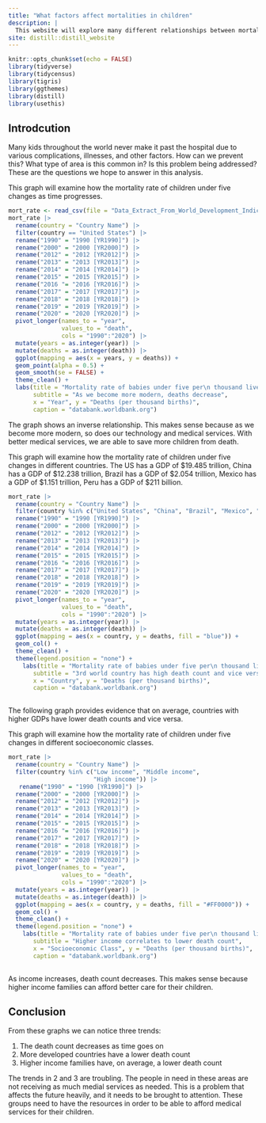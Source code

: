 ```yaml
---
title: "What factors affect mortalities in children"
description: |
  This website will explore many different relationships between mortality rate of babies/toddlers and various variables
site: distill::distill_website
---
```


```r
knitr::opts_chunk$set(echo = FALSE)
library(tidyverse)
library(tidycensus)
library(tigris)
library(ggthemes)
library(distill)
library(usethis)
```


## Introdcution
Many kids throughout the world never make it past the hospital due to various complications, illnesses, and other factors. How can we prevent this? What type of area is this common in? Is this problem being addressed? These are the questions we hope to answer in this analysis. 

This graph will examine how the mortality rate of children under five changes as time progresses. 


```r
mort_rate <- read_csv(file = "Data_Extract_From_World_Development_Indicators.zip")
mort_rate |> 
  rename(country = "Country Name") |> 
  filter(country == "United States") |> 
  rename("1990" = "1990 [YR1990]") |> 
  rename("2000" = "2000 [YR2000]") |>
  rename("2012" = "2012 [YR2012]") |>
  rename("2013" = "2013 [YR2013]") |>
  rename("2014" = "2014 [YR2014]") |>
  rename("2015" = "2015 [YR2015]") |>
  rename("2016 "= "2016 [YR2016]") |>
  rename("2017" = "2017 [YR2017]") |>
  rename("2018" = "2018 [YR2018]") |>
  rename("2019" = "2019 [YR2019]") |>
  rename("2020" = "2020 [YR2020]") |> 
  pivot_longer(names_to = "year",
               values_to = "death",
               cols = "1990":"2020") |> 
  mutate(years = as.integer(year)) |>  
  mutate(deaths = as.integer(death)) |> 
  ggplot(mapping = aes(x = years, y = deaths)) + 
  geom_point(alpha = 0.5) + 
  geom_smooth(se = FALSE) + 
  theme_clean() + 
  labs(title = "Mortality rate of babies under five per\n thousand live births over the years", 
       subtitle = "As we become more modern, deaths decrease", 
       x = "Year", y = "Deaths (per thousand births)", 
       caption = "databank.worldbank.org") 
```


The  graph shows an inverse relationship. This makes sense because as we become more modern, so does our technology and medical services. With better medical services, we are able to save more children from death. 

This graph will examine how the mortality rate of children under five changes in different countries. The US has a GDP of \$19.485 trillion, China has a GDP of \$12.238 trillion, Brazil has a GDP of \$2.054 trillion, Mexico has a GDP of $1.151 trillion, Peru has a GDP of \$211 billion.


```r
mort_rate |> 
  rename(country = "Country Name") |> 
  filter(country %in% c("United States", "China", "Brazil", "Mexico", "Peru")) |>  
  rename("1990" = "1990 [YR1990]") |> 
  rename("2000" = "2000 [YR2000]") |>
  rename("2012" = "2012 [YR2012]") |>
  rename("2013" = "2013 [YR2013]") |>
  rename("2014" = "2014 [YR2014]") |>
  rename("2015" = "2015 [YR2015]") |>
  rename("2016 "= "2016 [YR2016]") |>
  rename("2017" = "2017 [YR2017]") |>
  rename("2018" = "2018 [YR2018]") |>
  rename("2019" = "2019 [YR2019]") |>
  rename("2020" = "2020 [YR2020]") |> 
  pivot_longer(names_to = "year",
               values_to = "death",
               cols = "1990":"2020") |> 
  mutate(years = as.integer(year)) |>  
  mutate(deaths = as.integer(death)) |> 
  ggplot(mapping = aes(x = country, y = deaths, fill = "blue")) + 
  geom_col() + 
  theme_clean() + 
  theme(legend.position = "none") +
    labs(title = "Mortality rate of babies under five per\n thousand live births in different countries", 
       subtitle = "3rd world country has high death count and vice versa", 
       x = "Country", y = "Deaths (per thousand births)", 
       caption = "databank.worldbank.org")
   
```


The following graph provides evidence that on average, countries with higher GDPs have lower death counts and vice versa. 

This graph will examine how the mortality rate of children under five changes in different socioeconomic classes.


```r
mort_rate |> 
  rename(country = "Country Name") |> 
  filter(country %in% c("Low income", "Middle income", 
                        "High income")) |>
   rename("1990" = "1990 [YR1990]") |> 
  rename("2000" = "2000 [YR2000]") |>
  rename("2012" = "2012 [YR2012]") |>
  rename("2013" = "2013 [YR2013]") |>
  rename("2014" = "2014 [YR2014]") |>
  rename("2015" = "2015 [YR2015]") |>
  rename("2016 "= "2016 [YR2016]") |>
  rename("2017" = "2017 [YR2017]") |>
  rename("2018" = "2018 [YR2018]") |>
  rename("2019" = "2019 [YR2019]") |>
  rename("2020" = "2020 [YR2020]") |> 
  pivot_longer(names_to = "year",
               values_to = "death",
               cols = "1990":"2020") |> 
  mutate(years = as.integer(year)) |>  
  mutate(deaths = as.integer(death)) |> 
  ggplot(mapping = aes(x = country, y = deaths, fill = "#FF0000")) + 
  geom_col() +
  theme_clean() + 
  theme(legend.position = "none") + 
    labs(title = "Mortality rate of babies under five per\n thousand live birth in socioeconomic classes", 
       subtitle = "Higher income correlates to lower death count", 
       x = "Socioeconomic Class", y = "Deaths (per thousand births)", 
       caption = "databank.worldbank.org") 
  
```


As income increases, death count decreases. This makes sense because higher income families can afford better care for their children.


## Conclusion 

From these graphs we can notice three trends: 

1. The death count decreases as time goes on
2. More developed countries have a lower death count
3. Higher income families have, on average, a lower death count

The trends in 2 and 3 are troubling. The people in need in these areas are not receiving as much medial services as needed. This is a problem that affects the future heavily, and it needs to be brought to attention. These groups need to have the resources in order to be able to afford medical services for their children. 